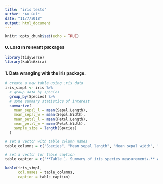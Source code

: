 ```yaml
---
title: "iris tests"
author: "An Bui"
date: "11/7/2018"
output: html_document
---
```


```r
knitr::opts_chunk$set(echo = TRUE)
```
#### 0. Load in relevant packages
```r
library(tidyverse)
library(kableExtra)
```

#### 1. Data wrangling with the iris package.
```r
# create a new table using iris data
iris_simpl <- iris %>%
  # group data by species
  group_by(Species) %>% 
  # some summary statistics of interest
  summarize(
    mean_sepal_l = mean(Sepal.Length),
    mean_sepal_w = mean(Sepal.Width),
    mean_petal_l = mean(Petal.Length),
    mean_petal_w = mean(Petal.Width),
    sample_size = length(Species)
  )

# set a vector with table column names
table_columns = c("Species", "Mean sepal length", "Mean sepal width", "Mean petal length", "Mean petal width", "Sample size")

# set a vector for table caption
table_caption = c("**Table 1. Summary of iris species measurements.** All measurements are in centimeters and come from the famous (Fisher's or Anderson's) iris dataset.")

kable(iris_simpl,
      col.names = table_columns,
      caption = table_caption)
```

